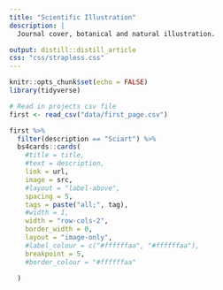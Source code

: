 ```yaml
---
title: "Scientific Illustration"
description: |
  Journal cover, botanical and natural illustration.

output: distill::distill_article
css: "css/strapless.css"
---
```


```r
knitr::opts_chunk$set(echo = FALSE)
library(tidyverse)
```

```r
# Read in projects csv file 
first <- read_csv("data/first_page.csv")
```

```r
first %>%
  filter(description == "Sciart") %>%
  bs4cards::cards(
    #title = title,
    #text = description,
    link = url,
    image = src,
    #layout = "label-above",
    spacing = 5,
    tags = paste("all;", tag),
    #width = 1,
    width = "row-cols-2",
    border_width = 0,
    layout = "image-only",
    #label_colour = c("#ffffffaa", "#ffffffaa"),
    breakpoint = 5,
    #border_colour = "#ffffffaa"
    
  )
```





